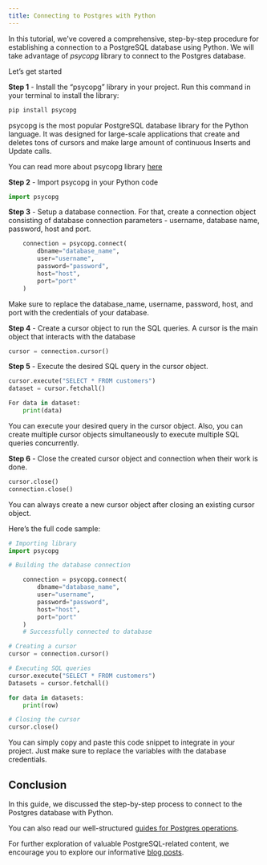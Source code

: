 ```yaml
---
title: Connecting to Postgres with Python
---
```



In this tutorial, we've covered a comprehensive, step-by-step procedure for establishing a connection to a PostgreSQL database using Python. We will take advantage of _psycopg_ library to connect to the Postgres database.

Let’s get started

**Step 1** - Install the “psycopg” library in your project. Run this command in your terminal to install the library:

```sh
pip install psycopg
```

<Callout variant='info'>
psycopg is the most popular PostgreSQL database library for the Python language. It was designed for large-scale applications that create and deletes tons of cursors and make large amount of continuous Inserts and Update calls.

You can read more about psycopg library [here](https://pypi.org/project/psycopg/)

</Callout>

**Step 2** - Import psycopg in your Python code

```python
import psycopg
```

**Step 3** - Setup a database connection. For that, create a connection object consisting of database connection parameters - username, database name, password, host and port.

```python
    connection = psycopg.connect(
        dbname="database_name",
        user="username",
        password="password",
        host="host",
        port="port"
    )
```

Make sure to replace the database_name, username, password, host, and port with the credentials of your database.

**Step 4** - Create a cursor object to run the SQL queries. A cursor is the main object that interacts with the database

```python
cursor = connection.cursor()
```

**Step 5** - Execute the desired SQL query in the cursor object.

```python
cursor.execute("SELECT * FROM customers")
dataset = cursor.fetchall()

For data in dataset:
    print(data)
```

You can execute your desired query in the cursor object. Also, you can create multiple cursor objects simultaneously to execute multiple SQL queries concurrently.

**Step 6** - Close the created cursor object and connection when their work is done.

```python
cursor.close()
connection.close()
```

You can always create a new cursor object after closing an existing cursor object.

Here’s the full code sample:

```python
# Importing library
import psycopg

# Building the database connection

    connection = psycopg.connect(
        dbname="database_name",
        user="username",
        password="password",
        host="host",
        port="port"
    )
    # Successfully connected to database

# Creating a cursor
cursor = connection.cursor()

# Executing SQL queries
cursor.execute("SELECT * FROM customers")
Datasets = cursor.fetchall()

for data in datasets:
    print(row)

# Closing the cursor
cursor.close()

```

You can simply copy and paste this code snippet to integrate in your project. Just make sure to replace the variables with the database credentials.

## Conclusion

In this guide, we discussed the step-by-step process to connect to the Postgres database with Python.

You can also read our well-structured [guides for Postgres operations](/docs/getting-started/postgres_guides/all-possible-joins-in-postgres).

For further exploration of valuable PostgreSQL-related content, we encourage you to explore our informative [blog posts](https://tembo.io/blog).
